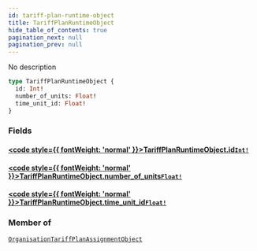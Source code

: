 ```yaml
---
id: tariff-plan-runtime-object
title: TariffPlanRuntimeObject
hide_table_of_contents: true
pagination_next: null
pagination_prev: null
---
```








No description

```graphql
type TariffPlanRuntimeObject {
  id: Int!
  number_of_units: Float!
  time_unit_id: Float!
}
```


### Fields

#### [<code style={{ fontWeight: 'normal' }}>TariffPlanRuntimeObject.<b>id</b></code>](#)<Bullet />[`Int!`](/graphql/scalars/int) <Badge class="secondary" text="non-null"/> <Badge class="secondary" text="scalar"/>
> 
> 

#### [<code style={{ fontWeight: 'normal' }}>TariffPlanRuntimeObject.<b>number_of_units</b></code>](#)<Bullet />[`Float!`](/graphql/scalars/float) <Badge class="secondary" text="non-null"/> <Badge class="secondary" text="scalar"/>
> 
> 

#### [<code style={{ fontWeight: 'normal' }}>TariffPlanRuntimeObject.<b>time_unit_id</b></code>](#)<Bullet />[`Float!`](/graphql/scalars/float) <Badge class="secondary" text="non-null"/> <Badge class="secondary" text="scalar"/>
> 
> 



### Member of

[`OrganisationTariffPlanAssignmentObject`](/graphql/objects/organisation-tariff-plan-assignment-object)  <Badge class="secondary" text="object"/>



